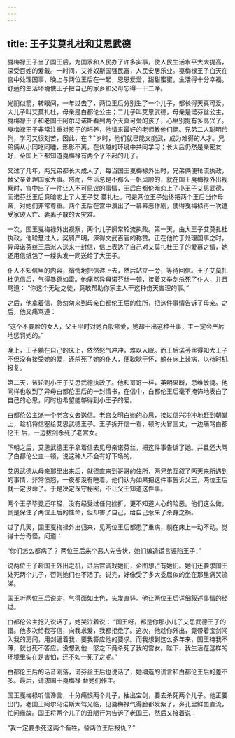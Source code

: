 ```yaml
---
---
---
```

title: 王子艾莫扎杜和艾思武德
---



戛梅禄王子当了国王后，为国家和人民办了许多实事，使人民生活水平大大提高，深受百姓的爱戴。一时间，艾补奴斯国强民富，人民安居乐业。戛梅禄王子白天在宫中处理国事，晚上与两位王后在一起，恩恩爱爱，甜甜蜜蜜，生活得十分幸福。舒适的生活环境使王子把自己的家乡和父母忘得一干二净。

光阴似箭，转眼间，一年过去了，两位王后分别生了一个儿子，都长得天真可爱。大儿子叫艾莫扎杜，母亲是白都伦公主；二儿子叫艾思武德，母亲是诺芬丝公主。戛梅禄王子和老国王阿尔马诺斯看到两个天真可爱的孩子，心里别提有多高兴了。戛梅禄王子非常注重对孩子的培养，他请来最好的老师教他们俩。兄弟二人聪明伶俐，学习又很刻苦，因此，在？"岁时，他们就已能文能武，成为难得的人才。兄弟俩从小同吃同睡，形影不离，在优越的环境中共同学习；长大后仍然是亲密友好，全国上下都知道戛梅禄有两个了不起的儿子。

又过了几年，两兄弟都长大成人了，每当国王戛梅禄外出时，兄弟俩便轮流执政，替父亲处理国家大事。然而，生活总是不那么一帆风顺的，就在国王戛梅禄外出视察时，宫中出了一件让人不可思议的事情，王后白都伦暗恋上了小王子艾思武德，而诺芬丝王后竟暗恋上了大王子艾
莫扎杜。可是两位王子始终把两个王后当作母亲，对她们非常尊重。两个王后在宫中演出了一幕幕恶作剧，使得戛梅禄再一次遭受家破人亡、妻离子散的大灾难。

一次，国王戛梅禄外出视察，两个儿子照常轮流执政。第一天，由大王子艾莫扎杜执政，他聪慧过人，奖罚严明，深得文武百官的称赞。正在他忙于处理国事之时，异母诺芬丝王后派人送来一封信，信上表达了自己对艾莫扎杜王子的爱慕之情，她还用信纸包了一缕头发一同送给了大王子。

仆人不知信里的内容，悄悄地把信递上去，然后站立一旁，等待回信。王子艾莫扎杜见信后，气得暴跳如雷。他痛骂异母诺芬丝一顿，接着又举剑杀死了仆人，并且骂道：
“你这个无耻之徒，竟敢帮助你家主人干这种伤天害理的事。”

之后，他拿着信，急匆匆来到母亲白都伦王后的住所，把这件事情告诉了母亲。之后，他又痛骂道：

“这个不要脸的女人，父王平时对她百般疼爱，她却干出这种丑事，主一定会严厉地惩罚她的。”

晚上，王子躺在自己的床上，依然怒气冲冲，难以入眠。而王后诺芬丝得知大王子不但没有接受她的爱，还杀死了她的仆人，便耿耿于怀，躺在床上装病，以待时机报复。

第二天，该轮到小王子艾思武德执政了。他和哥哥一样，英明果断，思维敏捷。他同样也收到了异母白都伦王后的一封情书，在信中，白都伦王后毫不掩饰地表白了自己的心思，同时也希望能够得到小王子的爱。

白都伦公主派一个老宫女去送信。老宫女明白她的心思，接过信兴冲冲地赶到朝堂上，趁机将信塞给艾思武德王子。王子拆开信一看，顿时火冒三丈，一边痛骂白都伦王
后，一边拔剑杀死了老宫女。

下朝之后，艾思武德王子拿着信去见母亲诺芬丝，把这件事告诉了她。并且还大骂了白都伦公主一顿，说这种人不会有好下场的。

艾思武德从母亲那里出来后，就径直来到哥哥的住所，两兄弟互叙了两天来所遇到的事情，非常愤怒，一夜都没有睡着。他们认为如果把这件事告诉父王，两位王后就一定没命了。于是决定保守秘密，不让父王知道这件事。

两个王子毕竟还年轻，没有经受过任何挫折，更不知道人心的险恶。他们这么做，倒是保住了两位王后的性命，但却害了自己，给自己惹来了杀身之祸。

过了几天，国王戛梅禄外出归来，见两位王后都患了重病，躺在床上一动不动。觉得十分奇怪，问道：

“你们怎么都病了？
两位王后来个恶人先告状，她们编造谎言诬陷王子，”

说两位王子趁国王外出之机，进后宫调戏她们，企图想占有她们。她们还要求国王处死两个儿子，否则她们也不活了。说完，好像受了多大委屈似的坐在那里痛哭流涕。

国王听两位王后说完，气得面如土色，头发直竖。他让两位王后详细叙述事情的经过。

白都伦公主抢先说话了，她哭泣着说：
“国王呀，都是你那小儿子艾思武德王子的错。他多次给我写信，向我求爱，我都拒绝了。这次，他趁你外出，竟带着宝剑闯入我的房间，用剑逼着我，要我答应他的要求。而我想到这么多年来，国王待我不薄，就也死不答应。没想到他一怒之下竟杀死了我的宫女。陛下，我生活在这样的环境里实在是害怕，还不如一死了之呢。”

白都伦王后的话音刚落，诺芬丝王后也说话了，她编造的谎言和白都伦王后的差不多。最后，请求国王戛梅禄
替她们作主。

国王戛梅禄听信谗言，十分痛恨两个儿子，抽出宝剑，要去杀死两个儿子。他正要出门，老国王阿尔马诺斯大驾光临，见戛梅禄气得脸都发紫了，鼻孔里鲜血直流，忙问缘故。国王将两个儿子的丑陋行为告诉了老国王，然后又接着说：

“我一定要杀死这两个畜牲，替两位王后报仇？”